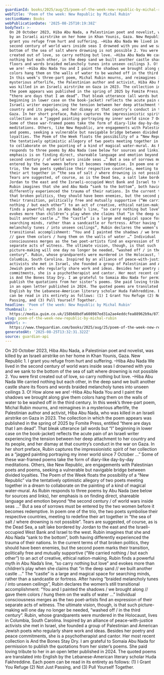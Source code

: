 ```yaml
---
guardianId: books/2025/aug/25/poem-of-the-week-new-republic-by-michal-rubin
webTitle: 'Poem of the week: New Republic by Michal Rubin'
sectionName: Books
webPublicationDate: '2025-08-25T10:19:38Z'
bodyText: >-
  On 20 October 2023, Hiba Abu Nada, a Palestinian poet and novelist, was killed
  by an Israeli airstrike on her home in Khan Younis, Gaza. New Republic 1. I
  grant you refuge from hurt and suffering. –Hiba Abu Nada We lived in the
  second century of world wars inside seas I drowned with you and we sank to the
  bottom of the sea of salt where drowning is not possible 2. You were first
  created out of love, so carry nothing but love. –Hiba Abu Nada We carried
  nothing but each other, in the deep sand we built another castle share its
  floors and words braided melancholy tunes into unseen ceilings 3. O! How alone
  we are! –Hiba Abu Nada You and I paint the shadows we brought along give them
  colors hang them on the walls of water to be washed off in the third century.
  In this week’s three-part poem, Michal Rubin mourns, and reimagines in a
  mysterious afterlife, the Palestinian author and activist, Hiba Abu Nada, who
  was killed in an Israeli airstrike on Gaza in 2023. The collection in which
  the poem appears was published in the spring of 2025 by Fomite Press, entitled
  “there are days that I am dead”. That bleak utterance (all words but “I”
  beginning in lower case on the book-jacket) reflects the acute pain of an
  Israeli writer experiencing the tension between her deep attachment to her
  country and its people, and her dismay at that country’s conduct in the war on
  Gaza. In her short preface, Rubin captures the impressionistic spirit of her
  collection as a “jagged painting portraying my inner world since 7 October …”
  Some of these war-framed poems take the form of diary-like day-by-day
  meditations. Others, like New Republic, are engagements with Palestinian poets
  and poems, seeking a vulnerable but navigable bridge between divided
  loyalties. The Poem of the Week floats the possibility of a “New Republic” via
  the tentatively optimistic allegory of two poets meeting together in a dream
  to collaborate on the painting of a kind of magical water-mural. As Rubin
  responds to three poems by Abu Nada (see below for sources and links), her
  emphasis is on finding direct, shareable language and emotion beyond “the
  second century / of world wars inside seas …” But a sea of sorrows must be
  entered by the two women before it becomes redemptive. In poem one of the
  trio, the two poets symbolise their respective countries, meeting to redefine
  their art together in “the sea of salt / where drowning is not possible”.
  Tears are suggested, of course, as is the Dead Sea, a salt lake bordered by
  Jordan to the east and the Israeli-occupied West Bank and Israel to the west.
  Rubin imagines that she and Abu Nada “sank to the bottom”, both having
  differently experienced the trauma of their nations. In the current terms of
  that broken politics, they should have been enemies, but the second poem marks
  their transition, politically free and mutually supportive (“We carried
  nothing / but each other”) to an act of creative, ethical nation-making. Rubin
  finds a powerful myth in Abu Nada’s line, “so carry nothing but love” and
  evokes more than children’s play when she claims that “in the deep sand // we
  built another castle …” The “castle” is a large and magical space for
  searching minds, rather than a sandcastle or fortress. After having “braided
  melancholy tunes / into unseen ceilings”, Rubin declares the women’s still
  transitional accomplishment: “You and I painted the shadows / we brought along
  // gave them colors / hung them on the walls of water …” Individual
  consciousness merges as the two poet-artists find an expression of their
  separate acts of witness. The ultimate vision, though, is that such
  picture-making will one day no longer be needed, “washed off / in the third
  century”. Rubin, whose grandparents were murdered in the Holocaust, lives in
  Columbia, South Carolina. Inspired by an alliance of peace-with-justice
  activists she met in Israel, she founded a group of Palestinian and American
  Jewish poets who regularly share work and ideas. Besides her poetry and peace
  commitments, she is a psychotherapist and cantor. Her most recent collection
  is And the Bones Stay Dry. I am grateful to Somaia Abu Nada for permission to
  publish the quotations from her sister’s poems. She paid loving tribute to her
  in an open letter published in 2024. The quoted poems are translated into
  English by the Lebanese-American literary scholar Huda Fakhreddine. Each poem
  can be read in its entirety as follows: (1) I Grant You Refuge (2) Not Just
  Passing, and (3) Pull Yourself Together.
headline: 'Poem of the week: New Republic by Michal Rubin'
thumbnail: >-
  https://media.guim.co.uk/158b68bdfa608987ed31a2ae4eddcfea88962b9a/877_0_4386_3509/500.jpg
slug: poem-of-the-week-new-republic-by-michal-rubin
webUrl: >-
  https://www.theguardian.com/books/2025/aug/25/poem-of-the-week-new-republic-by-michal-rubin
generatedAt: '2025-08-25T13:32:31.322Z'
source: guardian-api
---
```

On 20 October 2023, Hiba Abu Nada, a Palestinian poet and novelist, was killed by an Israeli airstrike on her home in Khan Younis, Gaza. New Republic 1. I grant you refuge from hurt and suffering. –Hiba Abu Nada We lived in the second century of world wars inside seas I drowned with you and we sank to the bottom of the sea of salt where drowning is not possible 2. You were first created out of love, so carry nothing but love. –Hiba Abu Nada We carried nothing but each other, in the deep sand we built another castle share its floors and words braided melancholy tunes into unseen ceilings 3. O! How alone we are! –Hiba Abu Nada You and I paint the shadows we brought along give them colors hang them on the walls of water to be washed off in the third century. In this week’s three-part poem, Michal Rubin mourns, and reimagines in a mysterious afterlife, the Palestinian author and activist, Hiba Abu Nada, who was killed in an Israeli airstrike on Gaza in 2023. The collection in which the poem appears was published in the spring of 2025 by Fomite Press, entitled “there are days that I am dead”. That bleak utterance (all words but “I” beginning in lower case on the book-jacket) reflects the acute pain of an Israeli writer experiencing the tension between her deep attachment to her country and its people, and her dismay at that country’s conduct in the war on Gaza. In her short preface, Rubin captures the impressionistic spirit of her collection as a “jagged painting portraying my inner world since 7 October …” Some of these war-framed poems take the form of diary-like day-by-day meditations. Others, like New Republic, are engagements with Palestinian poets and poems, seeking a vulnerable but navigable bridge between divided loyalties. The Poem of the Week floats the possibility of a “New Republic” via the tentatively optimistic allegory of two poets meeting together in a dream to collaborate on the painting of a kind of magical water-mural. As Rubin responds to three poems by Abu Nada (see below for sources and links), her emphasis is on finding direct, shareable language and emotion beyond “the second century / of world wars inside seas …” But a sea of sorrows must be entered by the two women before it becomes redemptive. In poem one of the trio, the two poets symbolise their respective countries, meeting to redefine their art together in “the sea of salt / where drowning is not possible”. Tears are suggested, of course, as is the Dead Sea, a salt lake bordered by Jordan to the east and the Israeli-occupied West Bank and Israel to the west. Rubin imagines that she and Abu Nada “sank to the bottom”, both having differently experienced the trauma of their nations. In the current terms of that broken politics, they should have been enemies, but the second poem marks their transition, politically free and mutually supportive (“We carried nothing / but each other”) to an act of creative, ethical nation-making. Rubin finds a powerful myth in Abu Nada’s line, “so carry nothing but love” and evokes more than children’s play when she claims that “in the deep sand // we built another castle …” The “castle” is a large and magical space for searching minds, rather than a sandcastle or fortress. After having “braided melancholy tunes / into unseen ceilings”, Rubin declares the women’s still transitional accomplishment: “You and I painted the shadows / we brought along // gave them colors / hung them on the walls of water …” Individual consciousness merges as the two poet-artists find an expression of their separate acts of witness. The ultimate vision, though, is that such picture-making will one day no longer be needed, “washed off / in the third century”. Rubin, whose grandparents were murdered in the Holocaust, lives in Columbia, South Carolina. Inspired by an alliance of peace-with-justice activists she met in Israel, she founded a group of Palestinian and American Jewish poets who regularly share work and ideas. Besides her poetry and peace commitments, she is a psychotherapist and cantor. Her most recent collection is And the Bones Stay Dry. I am grateful to Somaia Abu Nada for permission to publish the quotations from her sister’s poems. She paid loving tribute to her in an open letter published in 2024. The quoted poems are translated into English by the Lebanese-American literary scholar Huda Fakhreddine. Each poem can be read in its entirety as follows: (1) I Grant You Refuge (2) Not Just Passing, and (3) Pull Yourself Together.
